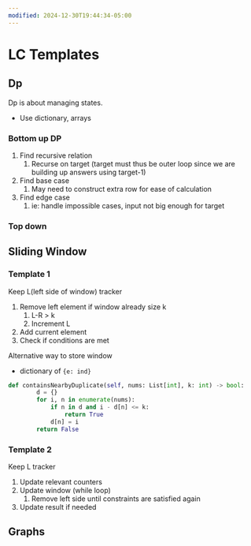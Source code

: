 ```yaml
---
modified: 2024-12-30T19:44:34-05:00
---
```

# LC Templates

## Dp

Dp is about managing states. 
- Use dictionary, arrays

### Bottom up DP 
1. Find recursive relation
	1. Recurse on target (target must thus be outer loop since we are building up answers using target-1)
2. Find base case 
	1. May need to construct extra row for ease of calculation
3. Find edge case
	1. ie: handle impossible cases, input not big enough for target
### Top down


## Sliding Window

### Template 1
Keep L(left side of window) tracker 

1. Remove left element if window already size k
	1. L-R > k
	2. Increment L
2. Add current element
3. Check if conditions are met

Alternative way to store window
- dictionary of `{e: ind}`

```python
def containsNearbyDuplicate(self, nums: List[int], k: int) -> bool:
        d = {}
        for i, n in enumerate(nums):
            if n in d and i - d[n] <= k:
                return True
            d[n] = i
        return False
```
### Template 2
Keep L tracker

1. Update relevant counters
2. Update window (while loop)
	1. Remove left side until constraints are satisfied again
3. Update result if needed







## Graphs
